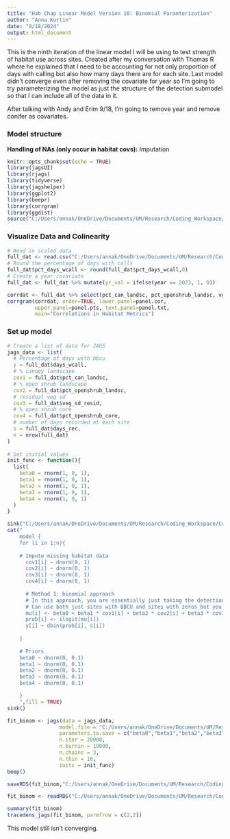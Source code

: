 ```yaml
---
title: "Hab Chap Linear Model Version 10: Binomial Paramterization"
author: "Anna Kurtin"
date: "9/18/2024"
output: html_document
---
```


This is the ninth iteration of the linear model I will be using to test strength of habitat use across sites. Created after my conversation with Thomas R where he explained that I need to be accounting for not only proportion of days with calling but also how many days there are for each site. Last model didn't converge even after removing the covariate for year so I'm going to try parameterizing the model as just the structure of the detection submodel so that I can include all of the data in it. 

After talking with Andy and Erim 9/18, I'm going to remove year and remove conifer as covariates.

### Model structure


**Handling of NAs (only occur in habitat covs):** Imputation 

```r
knitr::opts_chunk$set(echo = TRUE)
library(jagsUI)
library(rjags)
library(tidyverse)
library(jagshelper)
library(ggplot2)
library(beepr)
library(corrgram)
library(ggdist)
source("C:/Users/annak/OneDrive/Documents/UM/Research/Coding_Workspace/Cuckoo-Research/R_Scripts/5_Visualization/Create_HexCodes_CuckooColorBlind.R")
```


### Visualize Data and Colinearity 

```R
# Read in scaled data
full_dat <- read.csv("C:/Users/annak/OneDrive/Documents/UM/Research/Coding_Workspace/Cuckoo-Research/Data/Habitat_Model_Covariates/Linear_Model/HabChap_22-23_DaysCalls_HabCovs_9-12.csv")
# Round the percentage of days with calls
full_dat$pct_days_wcall <- round(full_dat$pct_days_wcall,0)
# Create a year covariate
full_dat <- full_dat %>% mutate(yr_val = ifelse(year == 2023, 1, 0))
```

```R
corrdat <- full_dat %>% select(pct_can_landsc, pct_openshrub_landsc, veg_sd_resid, pct_openshrub_core)
corrgram(corrdat, order=TRUE, lower.panel=panel.cor,
         upper.panel=panel.pts, text.panel=panel.txt,
         main="Correlations in Habitat Metrics")
```


### Set up model 

```R
# Create a list of data for JAGS
jags_data <- list(
  # Percentage of days with bbcu 
  y = full_dat$days_wcall,
  # % canopy landscape
  cov1 = full_dat$pct_can_landsc,
  # % open shrub landscape
  cov2 = full_dat$pct_openshrub_landsc,
  # residual veg sd
  cov3 = full_dat$veg_sd_resid,
  # % open shrub core
  cov4 = full_dat$pct_openshrub_core,
  # number of days recorded at each site
  s = full_dat$days_rec,
  n = nrow(full_dat)
)
  
# Set initial values 
init_func <- function(){
  list(
    beta0 = rnorm(1, 0, 1), 
    beta1 = rnorm(1, 0, 1),
    beta2 = rnorm(1, 0, 1),
    beta3 = rnorm(1, 0, 1),
    beta4 = rnorm(1, 0, 1)
  )
}
```

```R
sink("C:/Users/annak/OneDrive/Documents/UM/Research/Coding_Workspace/Cuckoo-Research/R_Scripts/2_Analyses/Habitat_Chapter/Poisson_Model/Model_Structure_Files/JAGS_HabLMod10_Binom.jags")
cat("
    model {
    for (i in 1:n){
    
    # Impute missing habitat data
      cov1[i] ~ dnorm(0, 1)
      cov2[i] ~ dnorm(0, 1)
      cov3[i] ~ dnorm(0, 1)
      cov4[i] ~ dnorm(0, 1)
    
      # Method 1: binomial approach
      # In this approach, you are essentially just taking the detection submodel of an occupancy model but probability of detection (parameter you're interested in) is instad interpreted as proportion of days with calls
      # Can use both just sites with BBCU and sites with zeros but you might have some issues with model fit
      mu[i] <- beta0 + beta1 * cov1[i] + beta2 * cov2[i] + beta3 * cov3[i] + beta4 * cov4[i]
      prob[i] <- ilogit(mu[i])
      y[i] ~ dbin(prob[i], s[i])
      
    }
    
    # Priors
    beta0 ~ dnorm(0, 0.1)
    beta1 ~ dnorm(0, 0.1)
    beta2 ~ dnorm(0, 0.1)
    beta3 ~ dnorm(0, 0.1)
    beta4 ~ dnorm(0, 0.1)

    }
    ",fill = TRUE)
sink()

```


```R
fit_binom <- jags(data = jags_data, 
                 model.file = "C:/Users/annak/OneDrive/Documents/UM/Research/Coding_Workspace/Cuckoo-Research/R_Scripts/2_Analyses/Habitat_Chapter/Poisson_Model/Model_Structure_Files/JAGS_HabLMod10_Binom.jags",
                 parameters.to.save = c("beta0","beta1","beta2","beta3","beta4"),
                 n.iter = 20000, 
                 n.burnin = 10000, 
                 n.chains = 3,
                 n.thin = 10,
                 inits = init_func)
beep()

saveRDS(fit_binom,"C:/Users/annak/OneDrive/Documents/UM/Research/Coding_Workspace/Cuckoo-Research/R_Scripts/2_Analyses/Habitat_Chapter/Poisson_Model/Models_Ran_Outputs/LMod10_Binom.Rdata")
```
```R
fit_binom <- readRDS("C:/Users/annak/OneDrive/Documents/UM/Research/Coding_Workspace/Cuckoo-Research/R_Scripts/2_Analyses/Habitat_Chapter/Poisson_Model/Models_Ran_Outputs/LMod10_Binom.Rdata")
```

```R
summary(fit_binom)
tracedens_jags(fit_binom, parmfrow = c(2,2)) 
```

This model still isn't converging. 

